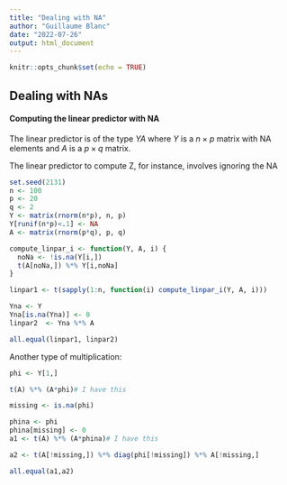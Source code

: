 ```yaml
---
title: "Dealing with NA"
author: "Guillaume Blanc"
date: "2022-07-26"
output: html_document
---
```


```r
knitr::opts_chunk$set(echo = TRUE)
```

## Dealing with NAs

#### Computing the linear predictor with NA

The linear predictor is of the type $Y A$ where $Y$  is a $n\times p$ matrix with 
NA elements and $A$ is a $p\times q$ matrix.

The linear predictor to compute Z, for instance, involves ignoring the NA

```r
set.seed(2131)
n <- 100
p <- 20
q <- 2
Y <- matrix(rnorm(n*p), n, p)
Y[runif(n*p)<.1] <- NA
A <- matrix(rnorm(p*q), p, q)

compute_linpar_i <- function(Y, A, i) {
  noNa <- !is.na(Y[i,])
  t(A[noNa,]) %*% Y[i,noNa]
}

linpar1 <- t(sapply(1:n, function(i) compute_linpar_i(Y, A, i)))

Yna <- Y
Yna[is.na(Yna)] <- 0
linpar2  <- Yna %*% A

all.equal(linpar1, linpar2)

```

Another type of multiplication:

```r
phi <- Y[1,]

t(A) %*% (A*phi)# I have this

missing <- is.na(phi)

phina <- phi
phina[missing] <- 0
a1 <- t(A) %*% (A*phina)# I have this

a2 <- t(A[!missing,]) %*% diag(phi[!missing]) %*% A[!missing,]

all.equal(a1,a2)

```


